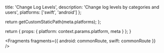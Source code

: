 
  title: 'Change Log Levels',
  description: 'Change log levels by categories and users',
  platforms: ['swift', 'android']
};

  return getCustomStaticPath(meta.platforms);
};

  return {
    props: {
      platform: context.params.platform,
      meta
    }
  };
}


<Fragments
  fragments={{
    android: commonRoute,
    swift: commonRoute
  }}
/>
